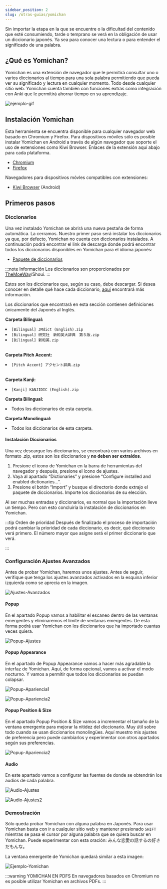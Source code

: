 ```yaml
---
sidebar_position: 2
slug: /otras-guias/yomichan
---
```



Sin importar la etapa en la que se encuentre o la dificultad del contenido que esté consumiendo, tarde o temprano se verá en la obligación de usar un diccionario japonés. Ya sea para conocer una lectura o para entender el significado de una palabra.

## ¿Qué es Yomichan?
Yomichan es una extensión de navegador que le permitirá consultar uno o varios diccionarios al tiempo para una sola palabra permitiendo que pueda ver su significado y lectura en cualquier momento. Todo desde cualquier sitio web. Yomichan cuenta también con funciones extras como integración con Anki que le permitirá ahorrar tiempo en su aprendizaje.

![ejemplo-gif](../../assets/yomichan/example-gif.gif)

## Instalación Yomichan
Esta herramienta se encuentra disponible para cualquier navegador web basado en Chromium y Firefox. Para dispositivos móviles sólo es posible instalar Yomichan en Android a través de algún navegador que soporte el uso de extensiones como Kiwi Browser. Enlaces de la extensión aquí abajo para cada plataforma.

- [Chromium](https://chrome.google.com/webstore/detail/yomichan/ogmnaimimemjmbakcfefmnahgdfhfami)
- [Firefox](https://addons.mozilla.org/en-US/firefox/addon/yomichan/)

Navegadores para dispositivos móvles compatibles con extensiones:
- [Kiwi Browser](https://play.google.com/store/apps/details?id=com.kiwibrowser.browser) (Android)

## Primeros pasos
### Diccionarios
Una vez instalado Yomichan se abrirá una nueva pestaña de forma automática. La cerramos. Nuestro primer paso será instalar los diccionarios ya que, por defecto, Yomichan no cuenta con diccionarios instalados. A continuación podrá encontrar el link de descarga donde podrá encontrar todos los diccionarios disponibles en Yomichan para el idioma japonés:
- [Paquete de diccionarios](https://learnjapanese.link/dictionaries)

:::note Información
Los diccionarios son proporcionados por [TheMoeWay](https://learnjapanese.moe/)/Shoui.
:::

Estos son los diccionarios que, según su caso, debe descargar. Si desea conocer en detalle qué hace cada diccionario, <a href="../utility/Diccionaries">aquí</a> encontrará más información.

<Tabs className="unique-tabs">
  <TabItem value="apple" label="Diccionarios para principiantes" default>

Los diccionarios que encontrará en esta sección contienen definiciones únicamente del Japonés al Inglés.

**Carpeta Bilingual:**
<li><code>[Bilingual] JMdict (English).zip</code></li>
<li><code>[Bilingual] 研究社　新和英大辞典　第５版.zip</code></li>
<li><code>[Bilingual] 新和英.zip</code></li>
<br/>

**Carpeta Pitch Accent:**
<li><code>[Pitch Accent] アクセント辞典.zip</code></li>
<br/>

**Carpeta Kanji:**
<li><code>[Kanji] KANJIDIC (English).zip</code></li>

  </TabItem>
  <TabItem value="orange" label="Diccionarios para Intermedios/Avanzados">

  **Carpeta Bilingual:**
  <li>Todos los diccionarios de esta carpeta.</li>

  **Carpeta Monolingual:**
  <li>Todos los diccionarios de esta carpeta.</li>

  </TabItem>

  <TabItem value="extras" label="Diccionarios extras" default>

  </TabItem>
</Tabs>

#### Instalación Diccionarios
Una vez descargue los diccionarios, se encontrará con varios archivos en formato .zip, estos son los diccionarios y **no deben ser extraídos**.

  1. Presione el icono de Yomichan en la barra de herramientas del navegador y después, presione el ícono de ajustes.
  2. Vaya al apartado “Dictionaries” y presione “Configure installed and enabled dictionaries...”. 
  3. Presione el botón “Import” y busque el directorio donde extrajo el paquete de diccionarios. Importe los diccionarios de su elección. 
  
Al ser muchas entradas y diccionarios, es normal que la importación lleve un tiempo. Pero con esto concluiría la instalación de diccionarios en Yomichan.

:::tip Orden de prioridad
Después de finalizado el proceso de importación podrá cambiar la prioridad de cada diccionario, es decir, qué diccionario verá primero. El número mayor que asigne será el primer diccionario que verá.

:::

### Configuración Ajustes Avanzados
Antes de probar Yomichan, haremos unos ajustes. Antes de seguir, verifique que tenga los ajustes avanzados activados en la esquina inferior izquierda como se aprecia en la imagen.

![Ajustes-Avanzados](../../assets/yomichan/advance_settings.png)

#### Popup
En el apartado Popup vamos a habilitar el escaneo dentro de las ventanas emergentes y eliminaremos el límite de ventanas emergentes. De esta forma podrá usar Yomichan con los diccionarios que ha importado cuantas veces quiera.

![Popup-Ajustes](../../assets/yomichan/popup_settings.png)

#### Popup Appearance
En el apartado de Popup Appearance vamos a hacer más agradable la interfaz de Yomichan. Aquí, de forma opcional, vamos a activar el modo nocturno. Y vamos a permitir que todos los diccionarios se puedan colapsar.

![Popup-Apariencia1](../../assets/yomichan/popup_appearance1_settings.png)

![Popup-Apariencia2](../../assets/yomichan/popup_appearance2_settings.png)

#### Popup Position & Size
En el apartado Popup Position & Size vamos a incrementar el tamaño de la ventana emergente para mejorar la nitidez del diccionario. Muy útil sobre todo cuando se usan diccionarios monolingües. Aquí muestro mis ajustes de preferencia pero puede cambiarlos y experimentar con otros apartados según sus preferencias.

![Popup-Apariencia2](../../assets/yomichan/popup_positionSize_settings.png)

#### Audio
En este apartado vamos a configurar las fuentes de donde se obtendrán los audios de cada palabra.

![Audio-Ajustes](../../assets/yomichan/audio1_settings.png)

![Audio-Ajustes2](../../assets/yomichan/audio2_settings.png)

### Demostración
Sólo queda probar Yomichan con alguna palabra en Japonés. Para usar Yomichan basta con ir a cualquier sitio web y mantener presionado `SHIFT` mientras se pasa el cursor por alguna palabra que se quiera buscar en Yomichan. Puede experimentar con esta oración: みんな恋愛の話するの好きだもんな。

La ventana emergente de Yomichan quedará similar a esta imagen:

![Ejemplo-Yomichan](../../assets/yomichan/example_settings.png)

:::warning YOMICHAN EN PDFS
En navegadores basados en Chromium no es posible utilizar Yomichan en archivos PDFs.
:::
